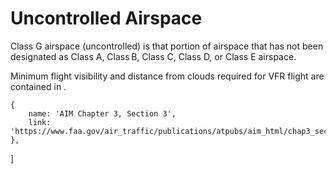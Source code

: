 

# Uncontrolled Airspace

Class G airspace (uncontrolled) is that portion of airspace that has not been
designated as Class A, Class B, Class C, Class D, or Class E airspace.

Minimum flight visibility and distance from clouds required for VFR flight are
contained in <Reg part="91.155" />.

    {
        name: 'AIM Chapter 3, Section 3',
        link: 'https://www.faa.gov/air_traffic/publications/atpubs/aim_html/chap3_section_3.html',
    },
]
